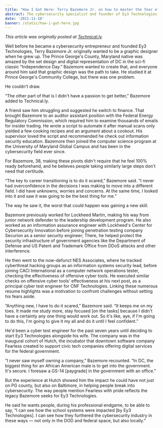 ```yaml
---
title: "How I Got Here: Terry Bazemore Jr. on how to master the fear of transition"
abstract: The cybersecurity specialist and founder of Ey3 Technologies, part of the local Hutch incubator's inaugural cohort, tells Technical.ly how he went from graphic design to finance to cybersecurity.
date: '2021-11-18'
banner: /static/how-i-got-here.jpg
---
```


*This article was originally posted at [Technical.ly](https://technical.ly/startups/terry-bazemore-jr-ey3-transition/).*

Well before he became a cybersecurity entrepreneur and founded Ey3 Technologies, Terry Bazemore Jr. originally wanted to be a graphic designer when he grew up.
The Prince George's County, Maryland native was amazed by the set design and digital representation of DC in the sci-fi classic “Independence Day.” Bazemore wanted to create that, and everyone around him said that graphic design was the path to take. He studied it at Prince George's Community College, but there was one problem.

He couldn't draw.

“The other part of that is I didn't have a passion to get better,” Bazemore added to Technical.ly. 

A friend saw him struggling and suggested he switch to finance. That brought Bazemore to an auditor assistant position with the Federal Energy Regulatory Commission, which required him to examine thousands of emails for insider trading. He wrote a script to automate it after manual scans only yielded a few cooking recipes and an argument about a cookout. His supervisor loved the script and recommended he check out information security education. Bazemore then joined the computer science program at the University of Maryland Global Campus and has been in the cybersecurity field ever since.

For Bazemore, 38, making these pivots didn't require that he feel 100% ready beforehand, and he believes people taking similarly large steps don't need that certitude.

“The key to career transitioning is to do it scared,” Bazemore said. “I never had overconfidence in the decisions I was making to move into a different field. I did have unknowns, worries and concerns. At the same time, I looked into it and saw it was going to be the best thing for me.”

The way he saw it, the worst that could happen was gaining a new skill.

Bazemore previously worked for Lockheed Martin, making his way from junior network defender to the leadership development program. He also worked as an information assurance engineer with Lockheed's Center for Cybersecurity Innovation before joining penetration testing company Securion as a senior security engineer; There, he helped protect the security infrastructure of government agencies like the Department of Defense and US Patent and Trademark Office from DDoS attacks and other interference.

He then went to the now-defunct  NES Associates, where he tracked cyberthreat hacking groups as an information systems security lead, before joining  CACI International as a computer network operations tester, checking the effectiveness of offensive cyber tools. He executed similar checks on offensive cyber tools' effectiveness at his next post, as a principal cyber test engineer for  CNF Technologies. Linking these numerous resume highlights was a motivation to confront challenges without setting his fears aside.

“Anything new, I have to do it scared,” Bazemore said. “It keeps me on my toes. It made me study more, stay focused [on the tasks] because I didn't have a certainty any one thing would work out. So it's like, aye, if I'm going to do this, I'm going to give it my all and do it until I feel confident.”

He'd been a cyber test engineer for the past seven years until deciding to start Ey3 Technologies alongside his wife. The company was in the inaugural cohort of Hutch, the incubator that downtown software company Fearless created to support civic tech companies offering digital services for the federal government.

“I never saw myself owning a company,” Bazemore recounted. “In DC, the biggest thing for an African American male is to get into the government. It's secure. I foresaw a GS-14 [paygrade] in the government with an office.”

But the experience at Hutch showed him the impact he could have not just on PG county, but also on Baltimore, in helping people break into cybersecurity. The way people mention Fearless with pride reflects the legacy Bazemore seeks for Ey3 Technologies.

He said he wants people, during his professional endgame, to be able to say, “I can see how the school systems were impacted [by Ey3 Technologies]. I can see how they furthered the cybersecurity industry in these ways — not only in the DOD and federal space, but also locally.”